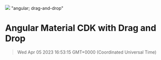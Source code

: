 ![](https://uploads-ssl.webflow.com/6143afec68f555387049efb3/63dd783dabd0f446461c6040_angularcdk_7bed5d04b16fa232c4627793d2693061_2000.jpeg)
"angular; drag-and-drop"
# Angular Material CDK with Drag and Drop
> Wed Apr 05 2023 16:53:15 GMT+0000 (Coordinated Universal Time)
